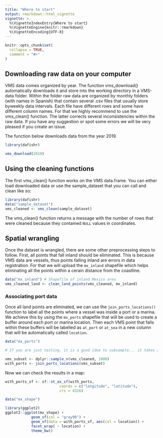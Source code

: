 ```yaml
---
title: "Where to start"
output: rmarkdown::html_vignette
vignette: >
  %\VignetteIndexEntry{Where to start}
  %\VignetteEngine{knitr::rmarkdown}
  %\VignetteEncoding{UTF-8}
---
```


```r
knitr::opts_chunk$set(
  collapse = TRUE,
  comment = "#>"
)
```

## Downloading raw data on your computer

VMS data comes organized by year. The function vms_download() automatically
downloads it and store into the working directory in a VMS-data folder. Within
the folder raw data are organized by monthly folders (with names in Spanish)
that contain several .csv files that usually store byweekly data intervals.
Each file have different rows and some have different column names. For that we
highly recommend to use the vms_clean() function. The latter corrects several
inconsistencies within the raw data. If you have any suggestion or spot some
errors we will be very pleased if you create an issue.

The function below downloads data from the year 2019.

```r
library(dafishr)

vms_download(2019)
```


## Using the cleaning functions

The first vms_clean() function works on the VMS data.frame. You can either load
downloaded data or use the sample_dataset that you can call and clean like so:

```r
library(dafishr)
data("sample_dataset")
vms_cleaned <- vms_clean(sample_dataset)

```

The vms_clean() function returns a message with the number of rows that were
cleaned because they contained `NULL` values in coordinates.

## Spatial wrangling

Once the dataset is wrangled, there are some other preprocessing steps to follow. First, all points that fall inland should be eliminated. This is because VMS data are vessels, thus points falling inland are errors in data registration. For that we will upload the `mx_inland` shapefile which helps eliminating all the points within a cerain distance from the coastline. 

```r
data("mx_inland") # Shapefile of inland Mexico area
vms_cleaned_land <- clean_land_points(vms_cleaned, mx_inland)

```


### Associating port data

Once all land points are eliminated, we can use the `join_ports_locations()` function to label all the points where a vessel was inside a port or a marina. We achieve this by using the `mx_ports` shapefile that will be used to create a buffer around each port or marina location. Then each VMS point that falls within these buffers will be labelled as `at_port` or `at_sea` in a new column that will be automatically called `location`. 

```r
data("mx_ports")

# If you are just testing, it is a good idea to subsample... it takes a while on the full data!

vms_subset <- dplyr::sample_n(vms_cleaned, 1000)
with_ports <- join_ports_locations(vms_subset)

```

Now we can check the results in a map: 

```r
with_ports_sf <- sf::st_as_sf(with_ports,
                         coords = c("longitude", "latitude"),
                         crs = 4326)

data("mx_shape")

library(ggplot2)
ggplot2::ggplot(mx_shape) +
            geom_sf(col = "gray90") +
            geom_sf(data = with_ports_sf, aes(col = location)) +
            facet_wrap( ~ location) +
            theme_bw()
```

